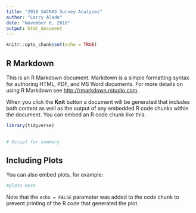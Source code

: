```yaml
---
title: "2018 SACNAS Survey Analyses"
author: "Larry Alade"
date: "November 6, 2018"
output: html_document
---
```


```r
knitr::opts_chunk$set(echo = TRUE)
```

## R Markdown

This is an R Markdown document. Markdown is a simple formatting syntax for authoring HTML, PDF, and MS Word documents. For more details on using R Markdown see <http://rmarkdown.rstudio.com>.

When you click the **Knit** button a document will be generated that includes both content as well as the output of any embedded R code chunks within the document. You can embed an R code chunk like this:

```r
library(tidyverse)
 
```


```r

# Script for summary

```

## Including Plots

You can also embed plots, for example:

```r
#plots here

```

Note that the `echo = FALSE` parameter was added to the code chunk to prevent printing of the R code that generated the plot.
